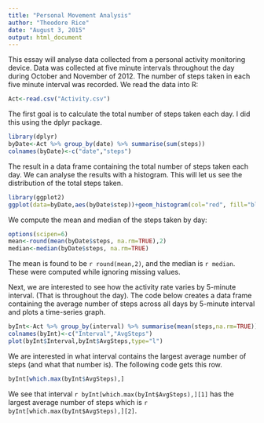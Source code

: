 ```yaml
---
title: "Personal Movement Analysis"
author: "Theodore Rice"
date: "August 3, 2015"
output: html_document
---
```


This essay will analyse data collected from a personal activity monitoring device.  Data was collected at five minute intervals throughout the day during October and November of 2012.  The number of steps taken in each five minute interval was recorded.
We read the data into R:

```r
Act<-read.csv("Activity.csv")
```

The first goal is to calculate the total number of steps taken each day.  I did this using the dplyr package.
```r
library(dplyr)
byDate<-Act %>% group_by(date) %>% summarise(sum(steps))
colnames(byDate)<-c("date","steps")
```
The result in a data frame containing the total number of steps taken each day.  We can analyse the results with a histogram.  This will let us see the distribution of the total steps taken.

```r
library(ggplot2)
ggplot(data=byDate,aes(byDate$step))+geom_histogram(col="red", fill="blue")+labs(x="Steps Taken",y="Count")
```

We compute the mean and median of the steps taken by day:
```r
options(scipen=6)
mean<-round(mean(byDate$steps, na.rm=TRUE),2)
median<-median(byDate$steps, na.rm=TRUE)
```
The mean is found to be `r round(mean,2)`, and the median is `r median`.  These were computed while ignoring missing values.

Next, we are interested to see how the activity rate varies by 5-minute interval.  (That is throughout the day).  The code below creates a data frame containing the average number of steps across all days by 5-minute interval and plots a time-series graph.
```r
byInt<-Act %>% group_by(interval) %>% summarise(mean(steps,na.rm=TRUE))
colnames(byInt)<-c("Interval","AvgSteps")
plot(byInt$Interval,byInt$AvgSteps,type="l")
```  

We are interested in what interval contains the largest average number of steps (and what that number is).  The following code gets this row.

```r
byInt[which.max(byInt$AvgSteps),]
```
We see that interval `r byInt[which.max(byInt$AvgSteps),][1]` has the largest average number of steps which is `r byInt[which.max(byInt$AvgSteps),][2]`.


